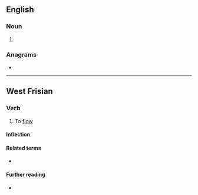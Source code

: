 ==English==

===Noun===
{{en-noun}}

# {{obsolete spelling of|stream|lang=en}}

===Anagrams===
* {{anagrams|en|a=aeemrst|Maestre|Mateers|Teamers|measter|remates|reteams|steamer|teamers}}

----

==West Frisian==

===Verb===
{{fy-verb}}

# To [[flow]]

====Inflection====
{{rfinfl|fy|verb}}

====Related terms====
* {{l|fy|stream}}

====Further reading====
* {{R:WFT|98611}}